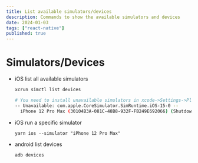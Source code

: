 ```yaml
---
title: List available simulators/devices
description: Commands to show the available simulators and devices
date: 2024-01-03
tags: ["react-native"]
published: true
---
```


# Simulators/Devices

- iOS list all available simulators

  ```sh
  xcrun simctl list devices

  # You need to install unavailable simulators in xcode->Settings->Platforms
  -- Unavailable: com.apple.CoreSimulator.SimRuntime.iOS-15-0 --
    iPhone 12 Pro Max (30104B3A-081C-48B8-932F-FB249E692066) (Shutdown) (unavailable, runtime profile not found)
  ```

- iOS run a specific simulator
  ```
  yarn ios --simulator "iPhone 12 Pro Max"
  ```

- android list devices
  ```sh
  adb devices
  ```
